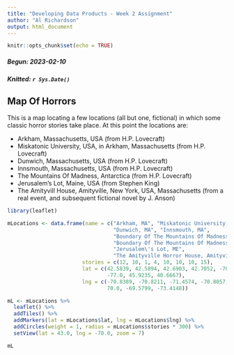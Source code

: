 ```yaml
---
title: "Developing Data Products - Week 2 Assignment"
author: "Al Richardson"
output: html_document
---
```


```r
knitr::opts_chunk$set(echo = TRUE)
```

##### Begun: 2023-02-10
##### Knitted: `r Sys.Date()`

## Map Of Horrors

This is a map locating a few locations (all but one, fictional) in which some classic horror stories take place. At this point the locations are:

* Arkham, Massachusetts, USA (from H.P. Lovecraft)
* Miskatonic University, USA, in Arkham, Massachusetts (from H.P. Lovecraft)
* Dunwich, Massachusetts, USA (from H.P. Lovecraft)
* Innsmouth, Massachusetts, USA (from H.P. Lovecraft)
* The Mountains Of Madness, Antarctica (from H.P. Lovecraft)
* Jerusalem's Lot, Maine, USA (from Stephen King)
* The Amityvill House, Amityville, New York, USA, Massachusetts (from a real event, and subsequent fictional novel by J. Anson)

```r
library(leaflet)

mLocations <- data.frame(name = c("Arkham, MA", "Miskatonic University, Arkham, MA", 
                                  "Dunwich, MA", "Innsmouth, MA", 
                                  "Boundary Of The Mountains Of Madness",
                                  "Boundary Of The Mountains Of Madness",
                                  "Jerusalem\'s Lot, ME", 
                                  "The Amityville Horror House, Amityville, NY"),
                        stories = c(12, 10, 1, 4, 10, 10, 10, 15),
                        lat = c(42.5839, 42.5894, 42.6903, 42.7052, -70.0, 
                                -77.0, 45.9235, 40.6667),
                        lng = c(-70.8389, -70.8211, -71.4574, -70.8057, 100.0, 
                                70.0, -69.5799, -73.4148))

mL <- mLocations %>% 
  leaflet() %>% 
  addTiles() %>%
  addMarkers(lat = mLocations$lat, lng = mLocations$lng) %>%
  addCircles(weight = 1, radius = mLocations$stories * 300) %>% 
  setView(lat = 43.0, lng = -70.0, zoom = 7)

mL

```

